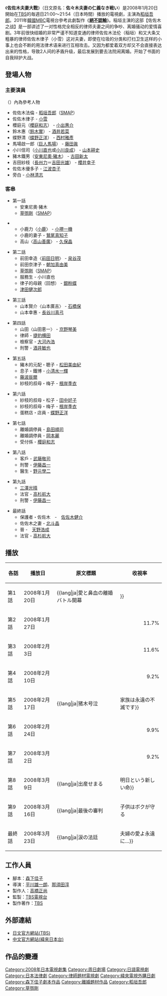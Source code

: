{{電視節目資訊框
| 名稱         = 佐佐木夫妻大戰
| 原名         = 佐々木夫妻の仁義なき戦い
| 圖片         =
| 類型         = 
| 原創         = 
| 導演         = 
| 編劇         = 
| 演出         = [[稻垣吾郎|稻垣吾郎]]<!--此欄指「主演」者。非主演請勿植入-->
| 主題曲       =  
| 國家         = {{JPN}}
| 地區         = 
| 語言         = [[日語|日語]]
| 季數         =
| 集數         = 
| 製作年份     = 
| 製片人       = 
| 外景         = {{JPN}}
| 每集長       = 分鐘
| 頻道         = [[東京廣播公司|TBS]]
| 電視網       = 
| 首播國家     = {{JPN}}
| 音訊制式     = 
| 開始         =2008年1月20日 
| 結束         = 2008年3月
| 相關劇集     = 2011年[[韓國|韓國]][[MBC|MBC]]《'''[[絕不認輸|絕不認輸]]'''》
| 中國大陸名稱 = 
| 台灣名稱     = 
| 港澳名稱     = 
| 新加坡名稱   = 
| 官方網站     = http://www.tbs.co.jp/sasaki-fusai/
| imdb_id      = 
| tv_com_id    = 
}}
{{japanese|japanese=佐々木夫妻の仁義なき戦い|kana=ささきふさいのじんぎなきたたかい|romaji=Sakaki Fusai no Jinginaki Tatakai}}
《'''佐佐木夫妻大戰'''》（日文原名：'''佐々木夫妻の仁義なき戦い'''）是2008年1月20日開始在[[東京廣播公司|TBS]]的毎週日21:00～21:54（日本時間）播放的電視劇，主演為[[稻垣吾郎|稻垣吾郎]]。2011年[[韓國|韓國]][[MBC|MBC]]電視台參考此劇製作《'''[[絕不認輸|絕不認輸]]'''》。稲垣主演的这部【佐佐木之战】是一部讲述了一对性格完全相反的律师夫妻之间的争吵、离婚骚动的爱情喜剧。3年前很快结婚的非常严谨不知道变通的律师佐佐木法伦（稲垣）和又大条又粗暴的律师佐佐木律子（小雪）这对夫妻，即使在垃圾的分类和打扫卫生这样的小事上也会不断的用法律术语来进行互相攻击。又因为都爱着双方却又不会直接表达出来的性格，导致2人间的矛盾升级，最后发展到要去法院闹离婚。开始了书面的自我辩护大战。

== 登場人物 ==
=== 主要演員 ===
;（）內為參考人物
* 佐佐木法倫 - [[稻垣吾郎|稻垣吾郎]]（[[SMAP|SMAP]]）
* 佐佐木律子 - [[小雪_(日本演員)|小雪]]
* 櫻庭元（[[櫻庭和志|櫻庭和志]]） - [[小出惠介|小出惠介]]
* 鈴木惠（[[鈴木實_(摔角手)|鈴木實]]） - [[酒井若菜|酒井若菜]]
* 蝶野清（[[蝶野正洋|蝶野正洋]]） - [[西村雅彥|西村雅彥]]
* 馬場啟一郎（[[巨人馬場|巨人馬場]]） - [[藤田眞|藤田眞]]
* 小川信司（[[小川直也|小川直也]]或[[小川良成|小川良成]]） - [[山本耕史|山本耕史]]
* 豬木鐵男（[[安東尼奧·豬木|安東尼奧·豬木]]） - [[古田新太|古田新太]]
* 吉田紗枝（[[長州力|長州力]]＝[[吉田光雄|吉田光雄]]） - [[櫻井幸子|櫻井幸子]]
* 佐佐木優多子 - [[江波杏子|江波杏子]]
* 旁白 - [[小林清志|小林清志]]

=== 客串 ===
*第一話
**安東尼奧·豬木
**[[草彅剛|草彅剛]]（[[SMAP|SMAP]]）
<!--(ゲストといえるかどうか微妙）**大谷 - [[平泉成|平泉成]]-->
**小鹿力〈[[小鹿|小鹿]]〉 - [[小堺一機|小堺一機]]
**小鹿的妻子 - [[鷲尾真知子|鷲尾真知子]]
**高山〈[[高山善廣|高山善廣]]〉 - [[久保晶|久保晶]]

*第二話
**前田幸造〈[[前田日明|前田日明]]〉 - [[泉谷茂|泉谷茂]]
**前田奈津子 - [[朝加真由美|朝加真由美]]
**[[草彅剛|草彅剛]]（[[SMAP|SMAP]]）
**服務生 - 小川直也
**律子的母親（回想） - [[銀粉蝶|銀粉蝶]]
**[[津田健次郎|津田健次郎]]
<!--(ゲストといえるかどうか微妙）**[[平泉成|平泉成]]-->

*第三話
**山本賢介〈山本廣吉〉 - [[石橋保|石橋保]]
**山本幸惠 - [[長谷川真弓|長谷川真弓]]

*第四話
**山田〈山田恵一〉 - [[京野琴美|京野琴美]]
**律師 - [[捷豹横田|捷豹横田]]
**檢察官 - [[大河內浩|大河內浩]]
**刑警 - [[酒井敏也|酒井敏也]]

*第五話
**豬木的元配・聰子 - [[松田美由紀|松田美由紀]]
**息子・鐵博 - [[小清水一輝|小清水一輝]]
**[[藤波辰爾|藤波辰爾]]
**紗枝的叔母・梅子 - [[根岸季衣|根岸季衣]]

*第六話
**紗枝的叔母・松子 - [[田中好子|田中好子]] 
**紗枝的叔母・梅子 - [[根岸季衣|根岸季衣]] 
**蛋糕店・店員 - [[蝶野正洋|蝶野正洋]]

*第七話
**離婚調停員 - [[島田順司|島田順司]]
**離婚調停員 - [[岡本麗|岡本麗]]
**受付係 - [[櫻庭和志|櫻庭和志]]
 
*第八話
**客戶 - [[武藤敬司|武藤敬司]]
**刑警 - [[伊藤昌一|伊藤昌一]] 
**醫生 - [[野元學二|野元學二]] 

*第九話
**[[三澤光晴|三澤光晴]] 
**法官 - [[高杉航大|高杉航大]] 
**刑警 - [[伊藤昌一|伊藤昌一]] 

*最終話
**保護者・佐佐木　-　[[佐佐木健介|佐佐木健介]] 
**佐佐木之妻 - [[北斗晶|北斗晶]] 
**晉 -　[[天野浩成|天野浩成]] 
**法官 - [[高杉航大|高杉航大]]

== 播放 ==
{| class="wikitable" style="text-align:center"
!各話||播放日||原文標題||收視率
|-
|第1話||2008年1月20日||{{lang|ja|愛と鼻血の離婚バトル開幕!!}}||align=right|<font color=red>17.3%
|-
|第2話||2008年1月27日||{{lang|ja|逆襲の女!?}}||align=right|11.7%  
|-
|第3話||2008年2月3日||{{lang|ja|もう離婚!?}}||align=right|11.6%
|-
|第4話||2008年2月10日||{{lang|ja|えっチカン!? それでもボクはやってない}}||align=right|9.2% 
|-
|第5話||2008年2月17日||{{lang|ja|猪木号泣!!家族は永遠の不滅です}}||align=right|<font color=green>8.9% 
|-
|第6話||2008年2月24日||{{lang|ja|禁断のキスが招く悲劇…涙の結末}}||align=right|9.9%
|-
|第7話||2008年3月2日||{{lang|ja|まさかの妊娠慰謝料何と一億円!?}}||align=right|9.2%
|-
|第8話||2008年3月9日||{{lang|ja|出産せまる!!明日という新しい命}}||align=right|9.1%
|-
|第9話||2008年3月16日||{{lang|ja|最後の審判!! 子供はボクが守る!!}}||align=right|11.0%
|-
|最終話||2008年3月23日||{{lang|ja|涙の法廷!! 夫婦の愛よ永遠に…}}||align=right|11.1%
|-align=center||||
!colspan="5"| 平均收視率 10.9%（收視率是[[關東地方|關東地方]]的[[Video_Research|Video Research]]社所調查）
|}

== 工作人員 ==
*腳本：[[森下佳子|森下佳子]]
*導演：[[平川雄一朗|平川雄一朗]]、[[那須田淳|那須田淳]]
*製作人：[[高橋正尚|高橋正尚]]
*監製：[[東京廣播公司|TBS電視台]]
*製作著作：[[東京放送|TBS]]

== 外部連結 ==
*[http://www.tbs.co.jp/sasaki-fusai/ 日文官方網站(TBS)]{{Wayback|url=http://www.tbs.co.jp/sasaki-fusai/ |date=20080220025247 }}
*[http://japan.videoland.com.tw/channel/sasaki-fusai/ 中文官方網站(緯來日本台)]{{Wayback|url=http://japan.videoland.com.tw/channel/sasaki-fusai/ |date=20090518001628 }}

==作品的變遷==
{{電視節目的變遷|
電視台={{flagicon|Japan}} 日本 [[東京廣播公司|TBS]]|
播放檔次=[[周日劇場|日曜劇場]] 星期日21:00|
節目名稱=佐佐木之戰<br>（2008.1.20 - 2008.3）|
上一節目=[[二十歲戀人|二十歲戀人]]<br>（2007.10.14 - 2007.12.16）|
下一節目=[[我的野蠻女友_(日本電視劇)|我的野蠻女友]]<br>（2008.4.20 - 2008.6.29）|
}}

{{電視節目的變遷|
電視台={{flagicon|Taiwan}} 台灣[[緯來日本台|緯來日本台]]|
播放檔次=[[緯來日本台#一番偶像劇|一番偶像劇]]22:00-23:00|
節目名稱=佐佐木夫妻大戰<br />（2009.5.25 - 2009.6.5）|
上一節目=[[篤姬_(電視劇)|篤姬]]<br />（2009.3.16 - 2009.5.22）|
下一節目=[[OL日本|OL生存戰]]<br />（2009.6.8 - 2009.6.19）|
}}
{{周日劇場}}
{{DEFAULTSORT:Sakaki Fusai no Jinginaki Tatakai}}
[[Category:2008年日本電視劇集|Category:2008年日本電視劇集]]
[[Category:周日劇場|Category:周日劇場]]
[[Category:日語電視劇|Category:日語電視劇]]
[[Category:日本法律劇|Category:日本法律劇]]
[[Category:律師題材電視劇|Category:律師題材電視劇]]
[[Category:緯來電視外購日劇|Category:緯來電視外購日劇]]
[[Category:森下佳子劇本作品|Category:森下佳子劇本作品]]
[[Category:離婚題材作品|Category:離婚題材作品]]
[[Category:稻垣吾郎|Category:稻垣吾郎]]
[[Category:草彅剛|Category:草彅剛]]